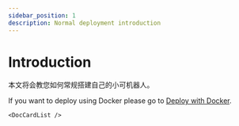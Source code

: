 ```yaml
---
sidebar_position: 1
description: Normal deployment introduction
---
```



# Introduction

本文将会教您如何常规搭建自己的小可机器人。

If you want to deploy using Docker please go to [Deploy with Docker](/docs/dev/deploy/deploy_docker/intro).

```mdx-code-block
<DocCardList />
```
